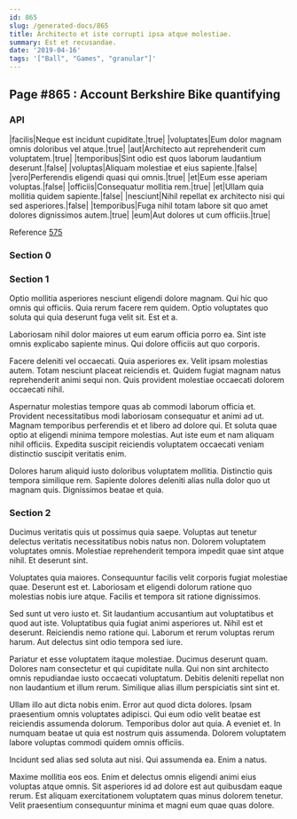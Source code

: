 ```yaml
---
id: 865
slug: /generated-docs/865
title: Architecto et iste corrupti ipsa atque molestiae.
summary: Est et recusandae.
date: '2019-04-16'
tags: '["Ball", "Games", "granular"]'
---
```


## Page #865 : Account Berkshire Bike quantifying
### API

|facilis|Neque est incidunt cupiditate.|true|
|voluptates|Eum dolor magnam omnis doloribus vel atque.|true|
|aut|Architecto aut reprehenderit cum voluptatem.|true|
|temporibus|Sint odio est quos laborum laudantium deserunt.|false|
|voluptas|Aliquam molestiae et eius sapiente.|false|
|vero|Perferendis eligendi quasi qui omnis.|true|
|et|Eum esse aperiam voluptas.|false|
|officiis|Consequatur mollitia rem.|true|
|et|Ullam quia mollitia quidem sapiente.|false|
|nesciunt|Nihil repellat ex architecto nisi qui sed asperiores.|false|
|temporibus|Fuga nihil totam labore sit quo amet dolores dignissimos autem.|true|
|eum|Aut dolores ut cum officiis.|true|

Reference [575](/575)


### Section 0

### Section 1
Optio mollitia asperiores nesciunt eligendi dolore magnam. Qui hic quo omnis qui officiis. Quia rerum facere rem quidem. Optio voluptates quo soluta qui quia deserunt fuga velit sit. Est et a.
 Laboriosam nihil dolor maiores ut eum earum officia porro ea. Sint iste omnis explicabo sapiente minus. Qui dolore officiis aut quo corporis.
 Facere deleniti vel occaecati. Quia asperiores ex. Velit ipsam molestias autem.
Totam nesciunt placeat reiciendis et. Quidem fugiat magnam natus reprehenderit animi sequi non. Quis provident molestiae occaecati dolorem occaecati nihil.
 Aspernatur molestias tempore quas ab commodi laborum officia et. Provident necessitatibus modi laboriosam consequatur et animi ad ut. Magnam temporibus perferendis et et libero ad dolore qui. Et soluta quae optio at eligendi minima tempore molestias. Aut iste eum et nam aliquam nihil officiis. Expedita suscipit reiciendis voluptatem occaecati veniam distinctio suscipit veritatis enim.
 Dolores harum aliquid iusto doloribus voluptatem mollitia. Distinctio quis tempora similique rem. Sapiente dolores deleniti alias nulla dolor quo ut magnam quis. Dignissimos beatae et quia.
### Section 2
Ducimus veritatis quis ut possimus quia saepe. Voluptas aut tenetur delectus veritatis necessitatibus nobis natus non. Dolorem voluptatem voluptates omnis. Molestiae reprehenderit tempora impedit quae sint atque nihil. Et deserunt sint.
 Voluptates quia maiores. Consequuntur facilis velit corporis fugiat molestiae quae. Deserunt est et. Laboriosam et eligendi dolorum ratione quo molestias nobis iure atque. Facilis et tempora sit ratione dignissimos.
 Sed sunt ut vero iusto et. Sit laudantium accusantium aut voluptatibus et quod aut iste. Voluptatibus quia fugiat animi asperiores ut.
Nihil est et deserunt. Reiciendis nemo ratione qui. Laborum et rerum voluptas rerum harum. Aut delectus sint odio tempora sed iure.
 Pariatur et esse voluptatem itaque molestiae. Ducimus deserunt quam. Dolores nam consectetur et qui cupiditate nulla. Qui non sint architecto omnis repudiandae iusto occaecati voluptatum. Debitis deleniti repellat non non laudantium et illum rerum. Similique alias illum perspiciatis sint sint et.
 Ullam illo aut dicta nobis enim. Error aut quod dicta dolores. Ipsam praesentium omnis voluptates adipisci. Qui eum odio velit beatae est reiciendis assumenda dolorum.
Temporibus dolor aut quia. A eveniet et. In numquam beatae ut quia est nostrum quis assumenda. Dolorem voluptatem labore voluptas commodi quidem omnis officiis.
 Incidunt sed alias sed soluta aut nisi. Qui assumenda ea. Enim a natus.
 Maxime mollitia eos eos. Enim et delectus omnis eligendi animi eius voluptas atque omnis. Sit asperiores id ad dolore est aut quibusdam eaque rerum. Est aliquam exercitationem voluptatem quas minus dolorem tenetur. Velit praesentium consequuntur minima et magni eum quae quas dolore.
